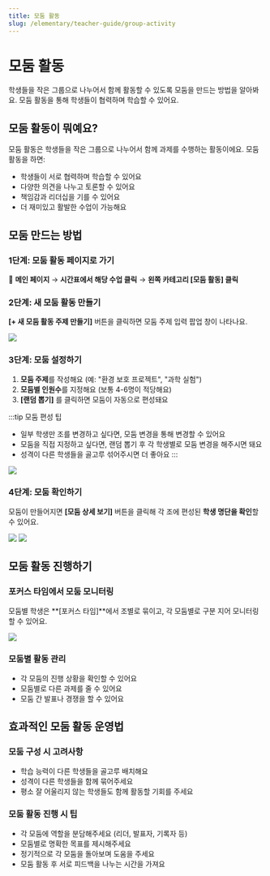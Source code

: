 ```yaml
---
title: 모둠 활동
slug: /elementary/teacher-guide/group-activity
---
```



# 모둠 활동

학생들을 작은 그룹으로 나누어서 함께 활동할 수 있도록 모둠을 만드는 방법을 알아봐요. 모둠 활동을 통해 학생들이 협력하며 학습할 수 있어요.

## 모둠 활동이 뭐예요?

모둠 활동은 학생들을 작은 그룹으로 나누어서 함께 과제를 수행하는 활동이에요. 모둠 활동을 하면:

- 학생들이 서로 협력하며 학습할 수 있어요
- 다양한 의견을 나누고 토론할 수 있어요
- 책임감과 리더십을 기를 수 있어요
- 더 재미있고 활발한 수업이 가능해요

## 모둠 만드는 방법

### 1단계: 모둠 활동 페이지로 가기

📍 **메인 페이지** → **시간표에서 해당 수업 클릭** → **왼쪽 카테고리 [모둠 활동] 클릭**

### 2단계: 새 모둠 활동 만들기

**[+ 새 모둠 활동 주제 만들기]** 버튼을 클릭하면 모둠 주제 입력 팝업 창이 나타나요.

<Image src="/img/kr/elementary/teacher/09-01.jpg" size="lg" />

### 3단계: 모둠 설정하기

1. **모둠 주제**를 작성해요 (예: "환경 보호 프로젝트", "과학 실험")
2. **모둠별 인원수**를 지정해요 (보통 4-6명이 적당해요)
3. **[랜덤 뽑기]** 를 클릭하면 모둠이 자동으로 편성돼요

:::tip 모둠 편성 팁

- 일부 학생만 조를 변경하고 싶다면, 모둠 변경을 통해 변경할 수 있어요
- 모둠을 직접 지정하고 싶다면, 랜덤 뽑기 후 각 학생별로 모둠 변경을 해주시면 돼요
- 성격이 다른 학생들을 골고루 섞어주시면 더 좋아요
  :::

<Image src="/img/kr/elementary/teacher/09-02.jpg" size="lg" />

### 4단계: 모둠 확인하기

모둠이 만들어지면 **[모둠 상세 보기]** 버튼을 클릭해 각 조에 편성된 **학생 명단을 확인**할 수 있어요.

<Image src="/img/kr/elementary/teacher/09-03.jpg" size="lg" />
<Image src="/img/kr/elementary/teacher/09-04.jpg" size="lg" />

## 모둠 활동 진행하기

### 포커스 타임에서 모둠 모니터링

모둠별 학생은 **[포커스 타임]**에서 조별로 묶이고, 각 모둠별로 구분 지어 모니터링 할 수 있어요.

<Image src="/img/kr/elementary/teacher/09-05.jpg" size="lg" />

### 모둠별 활동 관리

- 각 모둠의 진행 상황을 확인할 수 있어요
- 모둠별로 다른 과제를 줄 수 있어요
- 모둠 간 발표나 경쟁을 할 수 있어요

## 효과적인 모둠 활동 운영법

### 모둠 구성 시 고려사항

- 학습 능력이 다른 학생들을 골고루 배치해요
- 성격이 다른 학생들을 함께 묶어주세요
- 평소 잘 어울리지 않는 학생들도 함께 활동할 기회를 주세요

### 모둠 활동 진행 시 팁

- 각 모둠에 역할을 분담해주세요 (리더, 발표자, 기록자 등)
- 모둠별로 명확한 목표를 제시해주세요
- 정기적으로 각 모둠을 돌아보며 도움을 주세요
- 모둠 활동 후 서로 피드백을 나누는 시간을 가져요
